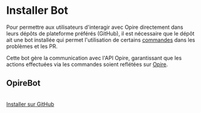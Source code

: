 
# Installer Bot

Pour permettre aux utilisateurs d'interagir avec Opire directement dans leurs dépôts de plateforme préférés (GitHub), il est nécessaire que le dépôt ait une bot installée qui permet l'utilisation de certains [commandes](/overview/commands) dans les problèmes et les PR.

Cette bot gère la communication avec l'API Opire, garantissant que les actions effectuées via les commandes soient reflétées sur [Opire](https://app.opire.dev/).

## OpireBot
<br/>

<div style={{ display: 'grid', gridTemplateColumns: 'repeat(auto-fill, minmax(min(100%, 200px), 1fr))', gap: '2rem' }}>
    <a
        href="https://github.com/apps/opirebot/installations/new"
        target="_blank"
        style={{
            padding: '12px',
            background: 'linear-gradient(45deg, #12b886 0%, #1098ad 100%)',
            color: 'white',
            border: 'none',
            borderRadius: '5px',
            cursor: 'pointer',
            fontSize: '16px',
            display: 'flex',
            alignItems: 'center',
            fontWeight: 600,
            justifyContent: 'center',
        }}>
        <span style={{ display: 'flex', alignItems: 'center' }}>
            <IconBrandGithub style={{ marginRight: '10px' }} />
            <span>Installer sur GitHub</span>
        </span>
    </a>
</div>

<br/><br/>
